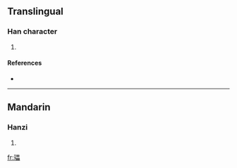 ==Translingual==

===Han character===
{{Han char|rn=96|rad=玉|as=15|sn=19|four=1616<sub>0</sub>|canj=一土田田田 (MGWWW)}}

# {{defn|Han|sort=玉15}}

====References====
* {{Han ref|kx=0744.270|dkj=21319|dj=1153.100|hdz=21144.150|uh=74C3|ud=29891|bh=F276|bd=62070}}

----

==Mandarin==

===Hanzi===
{{cmn-hanzi|pin=[[léi]] ([[lei2]])|wg=lei<sup>2</sup>}}

# {{defn|Mandarin|sort=玉15}}

[[fr:瓃]]